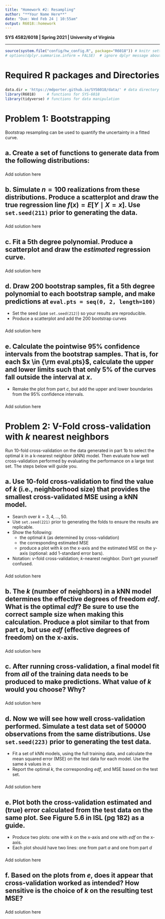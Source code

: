 ```yaml
---
title: "Homework #2: Resampling" 
author: "**Your Name Here**"
date: "Due: Wed Feb 24 | 10:55am"
output: R6018::homework
---
```


**SYS 4582/6018 | Spring 2021 | University of Virginia **

*******************************************
```r
source(system.file("config/hw_config.R", package="R6018")) # knitr settings
# options(dplyr.summarise.inform = FALSE)  # ignore dplyr message about grouping
```


# Required R packages and Directories

### {.solution}
```r
data.dir = 'https://mdporter.github.io/SYS6018/data/' # data directory
library(R6018)     # functions for SYS-6018
library(tidyverse) # functions for data manipulation  
```


# Problem 1: Bootstrapping 

Bootstrap resampling can be used to quantify the uncertainty in a fitted curve. 


## a. Create a set of functions to generate data from the following distributions:
\begin{align*}
X &\sim \mathcal{U}(0, 2) \qquad \text{Uniform in $[0,2]$}\\
Y &= 1 + 2x + 5\sin(5x) + \epsilon \\
\epsilon &\sim \mathcal{N}(0,\, \sigma=2.5)
\end{align*}

### {.solution}

Add solution here


## b. Simulate $n=100$ realizations from these distributions. Produce a scatterplot and draw the true regression line $f(x) = E[Y \mid X=x]$. Use `set.seed(211)` prior to generating the data.

### {.solution}

Add solution here



## c. Fit a 5th degree polynomial. Produce a scatterplot and draw the *estimated* regression curve.


### {.solution}

Add solution here




## d. Draw 200 bootstrap samples, fit a 5th degree polynomial to each bootstrap sample, and make predictions at `eval.pts = seq(0, 2, length=100)`
- Set the seed (use `set.seed(212)`) so your results are reproducible.
- Produce a scatterplot and add the 200 bootstrap curves
    
### {.solution}

Add solution here

    
    
## e. Calculate the pointwise 95% confidence intervals from the bootstrap samples. That is, for each $x \in {\rm eval.pts}$, calculate the upper and lower limits such that only 5% of the curves fall outside the interval at $x$. 
- Remake the plot from part *c*, but add the upper and lower boundaries from the 95% confidence intervals. 


### {.solution}

Add solution here




# Problem 2: V-Fold cross-validation with $k$ nearest neighbors

Run 10-fold cross-validation on the data generated in part 1b to select the optimal $k$ in a k-nearest neighbor (kNN) model. Then evaluate how well cross-validation performed by evaluating the performance on a large test set. The steps below will guide you.


## a. Use $10$-fold cross-validation to find the value of $k$ (i.e., neighborhood size) that provides the smallest cross-validated MSE using a kNN model. 

- Search over $k=3,4,\ldots, 50$.
- Use `set.seed(221)` prior to generating the folds to ensure the results are replicable. 
- Show the following:
    - the optimal $k$ (as determined by cross-validation)
    - the corresponding estimated MSE
    - produce a plot with $k$ on the x-axis and the estimated MSE on the y-axis (optional: add 1-standard error bars). 
- Notation: *v*-fold cross-validation; *k*-nearest neighbor. Don't get yourself confused.


### {.solution}

Add solution here


## b. The $k$ (number of neighbors) in a kNN model determines the effective degrees of freedom *edf*. What is the optimal *edf*? Be sure to use the correct sample size when making this calculation. Produce a plot similar to that from part *a*, but use *edf* (effective degrees of freedom) on the x-axis. 


### {.solution}

Add solution here



## c. After running cross-validation, a final model fit from *all* of the training data needs to be produced to make predictions. What value of $k$ would you choose? Why? 


### {.solution}

Add solution here



## d. Now we will see how well cross-validation performed. Simulate a test data set of $50000$ observations from the same distributions. Use `set.seed(223)` prior to generating the test data. 
- Fit a set of kNN models, using the full training data, and calculate the mean squared error (MSE) on the test data for each model. Use the same $k$ values in *a*. 
- Report the optimal $k$, the corresponding *edf*, and MSE based on the test set. 

### {.solution}

Add solution here



## e. Plot both the cross-validation estimated and (true) error calculated from the test data on the same plot. See Figure 5.6 in ISL (pg 182) as a guide. 
- Produce two plots: one with $k$ on the x-axis and one with *edf* on the x-axis.
- Each plot should have two lines: one from part *a* and one from part *d* 
    
### {.solution}

Add solution here

    
    
## f. Based on the plots from *e*, does it appear that cross-validation worked as intended? How sensitive is the choice of $k$ on the resulting test MSE?      

### {.solution}

Add solution here

